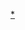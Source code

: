 {{navbox
|bodyclass=hlist
|name  = 犹太自治州行政区划
|title = [[猶太自治州]]{{tsl|en|Administrative divisions of the Jewish Autonomous Oblast|犹太自治州行政区划|行政区划}}
|above = 州府：[[比羅比詹]]
|imageleft = [[File:Coat of arms of the Jewish Autonomous Oblast.svg|40px|Coat of arms of the Jewish Autonomous Oblast]]
|image = [[File:Flag of the Jewish Autonomous Oblast.svg|40px|Flag of the Jewish Autonomous Oblast]]
|group1=区
|list1=
*[[比罗比詹区]]
*[[列宁斯科耶区]]
*[[奥布卢奇耶区]]
*[[十月区 (犹太自治州)|十月区]]
*[[斯米多维奇区]]
|group2=市
|list2=
*[[比罗比詹]]
*[[奥布卢奇耶]]
|group3=[[市級鎮]]
|list3=
*[[比拉 (俄罗斯)|比拉]]
*[[比拉坎]]
*[[伊兹韦斯特科维 (犹太自治州)|伊兹韦斯特科维]]
*[[兴安斯克]]
*[[库利杜尔]]
*[[尼古拉耶夫卡 (犹太自治州)|尼古拉耶夫卡]]
*[[普里阿穆尔斯基]]
*[[斯米多维奇]]
*[[捷普洛奥焦尔斯克]]
*[[第二沃洛恰耶夫卡]]
}}<noinclude>
[[Category:猶太自治州城市|*]]
</noinclude>